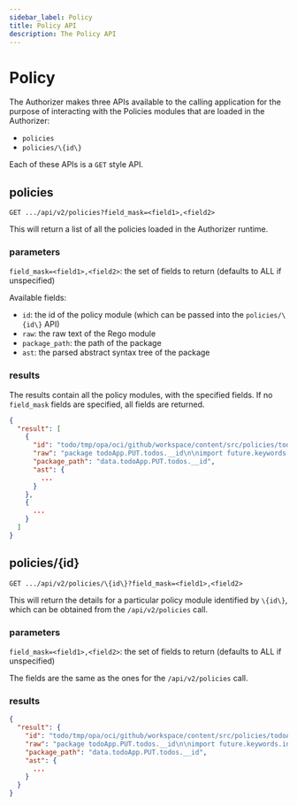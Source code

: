 ```yaml
---
sidebar_label: Policy
title: Policy API
description: The Policy API
---
```


# Policy

The Authorizer makes three APIs available to the calling application for the purpose of
interacting with the Policies modules that are loaded in the Authorizer:

- `policies`
- `policies/\{id\}`

Each of these APIs is a `GET` style API.

## policies

`GET .../api/v2/policies?field_mask=<field1>,<field2>`

This will return a list of all the policies loaded in the Authorizer runtime.

### parameters

`field_mask=<field1>,<field2>`: the set of fields to return (defaults to ALL if unspecified)

Available fields:
* `id`: the id of the policy module (which can be passed into the `policies/\{id\}` API)
* `raw`: the raw text of the Rego module
* `package_path`: the path of the package
* `ast`: the parsed abstract syntax tree of the package

### results

The results contain all the policy modules, with the specified fields. If no `field_mask` fields are specified, all fields are returned.

```json
{
  "result": [
    {
      "id": "todo/tmp/opa/oci/github/workspace/content/src/policies/todoApp.PUT.todos.__id.rego",
      "raw": "package todoApp.PUT.todos.__id\n\nimport future.keywords.in\nimport input.resource\nimport input.user\n\ndefault allowed = false\n\nallowed {\n\tuser.properties.roles[_] == \"editor\"\n\tuser.key == resource.ownerID\n}\n\nallowed {\n\tuser.properties.roles[_] == \"evil_genius\"\n}\n",
      "package_path": "data.todoApp.PUT.todos.__id",
      "ast": {
        ...
      }
    },
    {
      ...
    }
  ]
}
```

## policies/\{id\}

`GET .../api/v2/policies/\{id\}?field_mask=<field1>,<field2>`

This will return the details for a particular policy module identified by `\{id\}`, which can be obtained from the `/api/v2/policies` call.

### parameters

`field_mask=<field1>,<field2>`: the set of fields to return (defaults to ALL if unspecified)

The fields are the same as the ones for the `/api/v2/policies` call.

### results

```json
{
  "result": {
    "id": "todo/tmp/opa/oci/github/workspace/content/src/policies/todoApp.PUT.todos.__id.rego",
    "raw": "package todoApp.PUT.todos.__id\n\nimport future.keywords.in\nimport input.resource\nimport input.user\n\ndefault allowed = false\n\nallowed {\n\tuser.properties.roles[_] == \"editor\"\n\tuser.key == resource.ownerID\n}\n\nallowed {\n\tuser.properties.roles[_] == \"evil_genius\"\n}\n",
    "package_path": "data.todoApp.PUT.todos.__id",
    "ast": {
      ...
    }
  }
}
```
